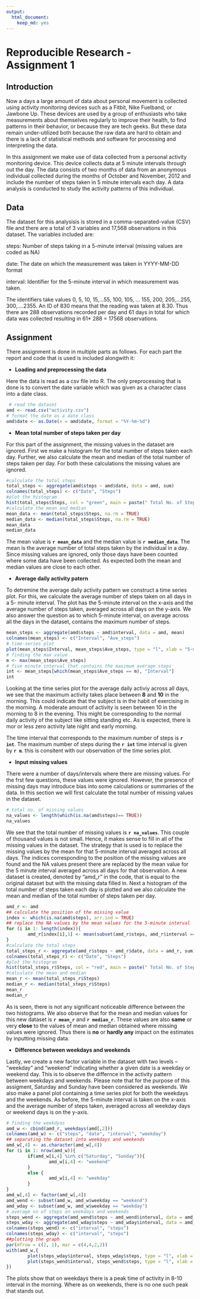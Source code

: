 ```yaml
---
output:
  html_document:
    keep_md: yes
---
```

# Reproducible Research - Assignment 1

## Introduction

Now a days a large amount of data about personal movement is collected using activity monitoring devices such as a Fitbit, Nike Fuelband, or Jawbone Up. These devices are used by a group of enthusiasts who take measurements about themselves regularly to improve their health, to find patterns in their behavior, or because they are tech geeks. But these data remain under-utilized both because the raw data are hard to obtain and there is a lack of statistical methods and software for processing and interpreting the data.

In this assignment we make use of data collected from a personal activity monitoring device. This device collects data at 5 minute intervals through out the day. The data consists of two months of data from an anonymous individual collected during the months of October and November, 2012 and include the number of steps taken in 5 minute intervals each day. A data analysis is conducted to study the activity patterns of this individual. 

## Data

The dataset for this analysisis is stored in a comma-separated-value (CSV) file and there are a total of 3 variables and 17,568 observations in this dataset. The variables included are:

steps: Number of steps taking in a 5-minute interval (missing values are coded as NA)

date: The date on which the measurement was taken in YYYY-MM-DD format

interval: Identifier for the 5-minute interval in which measurement was taken. 

The identifiers take values 0, 5, 10, 15,...55, 100, 105, ... 155, 200, 205,...255, 300,....2355.  An ID of 830 means that the reading was taken at 8.30. Thus there are 288 observations recorded per day and 61 days in total for which data was collected resulting in 61* 288 = 17568 observations.

## Assignment
There assignment is done in multiple parts as follows. For each part the report and code that is used is included alongwith it:

- **Loading and preprocessing the data**

Here the data is read as a csv file into R. The only preprocessing that is done is to convert the date variable which was given as a character class into a date class.
 
```r
 # read the dataset
amd <- read.csv("activity.csv")
# format the date as a date class
amd$date <- as.Date(x = amd$date, format = "%Y-%m-%d")
```

- **Mean total number of steps taken per day** 

For this part of the assignment, the missing values in the dataset are ignored. First we make a histogram for the total number of steps taken each day. Further, we also calculate the mean and median of the total number of steps taken per day. For both these calculations the missing values are ignored.

```r
#calculate the total steps
total_steps <- aggregate(amd$steps ~ amd$date, data = amd, sum)
colnames(total_steps) <- c("Date", "Steps")
#plot the histogram
hist(total_steps$Steps, col = "green", main = paste(" Total No. of Steps per Day"), ylim = c(0, 30), xlab = "Total Steps in a Day")
#calculate the mean and median
mean_data <- mean(total_steps$Steps, na.rm = TRUE)
median_data <- median(total_steps$Steps, na.rm = TRUE)
mean_data
median_data
```

The mean value is **`r mean_data`** and the median value is **`r median_data`**. The mean is the average number of total steps taken by the individual in a day. Since missing values are ignored, only those days have been counted where some data have been collected. As expected both the mean and median values are close to each other.

- **Average daily activity patern**

To detremine the average daily activity pattern we construct a time series plot. For this, we calculate the average number of steps taken on all days in a 5- minute interval. The plot has the 5-minute interval on the x-axis and the average number of steps taken, averaged across all days on the y-axis. We also answer the question as to which 5-minute interval, on average across all the days in the dataset, contains the maximum number of steps.

```r
mean_steps <- aggregate(amd$steps ~ amd$interval, data = amd, mean)
colnames(mean_steps) <- c("Interval", "Ave_steps")
# time-series plot
plot(mean_steps$Interval, mean_steps$Ave_steps, type = "l", xlab = "5-minute Interval", ylab = "Average No. of steps", main= "Average Daily Activity Pattern")
# finding the max value
m <- max(mean_steps$Ave_steps)
# five minute interval that contains the maximum average steps
int <- mean_steps[which(mean_steps$Ave_steps == m), "Interval"]
int
```

Looking at the time series plot for the average daily activiy across all days, we see that the maximum activity takes place between **8** and **10** in the morning. This could indicate that the subject is in the habit of exercising in the morning. A moderate amount of activity is seen between 10 in the morning to 8 in the evening. This might be corresponding to the normal daily activity of the subject like sitting standing etc. As is expected, there is mor or less zero activity late night and early morning.

The time interval that corresponds to the maximum number of steps  is **`r int`**. The maximum number of steps during the **`r int`** time interval is given by **`r m`**. this is consitent with our observation of the time series plot.

- **Input missing values**

There were a number of days/intervals where there are missing values. For the frst few questions, these values were ignored. However, the presence of missing days may introduce bias into some calculations or summaries of the data. In this section we will first calculate the total number of missing values in the dataset.

```r
# total no. of missing values
na_values <- length(which(is.na(amd$steps)== TRUE))
na_values
```

We see that the total number of missing values is **`r na_values`**. This couple of thousand values is not small. Hence, it makes sense to fill in all of the missing values in the dataset. The strategy that is used is to replace the missing values by the mean for that 5-minute interval averaged across all days.
The indices corresponding to the position of the missing values are found and the NA values present there are replaced by the mean value for the 5 minute interval averaged across all days for that observation. A new dataset is created, denoted by "amd_r" in the code, that is equal to the original dataset but with the missing data filled in. Next a histogram of the total number of steps taken each day is plotted and we also calculate the mean and median of the total number of steps taken per day. 

```r
amd_r <- amd
## calculate the position of the missing value
index <- which(is.na(amd$steps), arr.ind = TRUE)
## replace the NA values by the mean values for the 5-minute interval
for (i in 1: length(index)){
        amd_r[index[i],1] <- mean(subset(amd_r$steps, amd_r$interval == amd_r[index[i],3]), na.rm= TRUE)
}
#calculate the total steps
total_steps_r <- aggregate(amd_r$steps ~ amd_r$date, data = amd_r, sum)
colnames(total_steps_r) <- c("Date", "Steps")
#plot the histogram
hist(total_steps_r$Steps, col = "red", main = paste(" Total No. of Steps per Day with Missing values Replaced"), ylim = c(0, 30), xlab = "Total Steps in a Day")
#calculate the mean and median
mean_r <- mean(total_steps_r$Steps)
median_r <- median(total_steps_r$Steps)
mean_r
median_r
```

As is seen, there is not any significant noticeable difference between the two histograms. We also observe that for the mean and median values for this new dataset is **`r mean_r`** and **`r median_r`**. These values are also **same** or very **close** to the values of mean and median obtained where missing values were ignored. Thus there is **no** or **hardly any** impact on the estimates by inputting missing data.

- **Difference between weekdays and weekends**

Lastly, we create a new factor variable in the dataset with two levels – “weekday” and “weekend” indicating whether a given date is a weekday or weekend day. This is to observe the differnce in the activity pattern between weekdays and weekends. Please note that for the purpose of this assigment, Saturday and Sunday have been considered as weekends. We also make a panel plot containing a time series plot for both the weekdays and the weekends. As before, the 5-minute interval is taken on the x-axis and the average number of steps taken, averaged across all weekday days or weekend days is on the y-axis. 

```r
# finding the weekdyas
amd_w <- cbind(amd_r, weekdays(amd[,2]))
colnames(amd_w) <- c("steps", "date", "interval", "weekday")
## separating the dataset into weekdays and weekends
amd_w[,4] <- as.character(amd_w[,4])
for (i in 1: nrow(amd_w)){
        if(amd_w[i,4] %in% c("Saturday", "Sunday")){
                amd_w[i,4] <- "weekend"
        } 
        else {
                amd_w[i,4] <- "weekday"
        }
}
amd_w[,4] <- factor(amd_w[,4])
amd_wend <- subset(amd_w, amd_w$weekday == "weekend")
amd_wday <- subset(amd_w, amd_w$weekday == "weekday")
# average no of steps on weekdays and weekends
steps_wend <- aggregate(amd_wend$steps ~ amd_wend$interval, data = amd_wend, mean)
steps_wday <- aggregate(amd_wday$steps ~ amd_wday$interval, data = amd_wday, mean)
colnames(steps_wend) <- c("interval", "steps")
colnames(steps_wday) <- c("interval", "steps")
##plotting the graph
par(mfrow = c(2, 1), mar = c(4,4,2,2))
with(amd_w,{
        plot(steps_wday$interval, steps_wday$steps, type = "l", xlab = "" , ylab = "Average No. of steps", main= "Weekdays")
        plot(steps_wend$interval, steps_wend$steps, type = "l", xlab = "5-minute Interval", ylab = "Average No. of steps", main= "Weekends") 
})
```

The plots show that on weekdays there is a peak time of activity in 8-10 interval in the morning. Where as on weekends, there is no one such peak that stands out.
